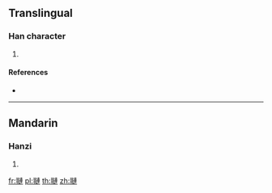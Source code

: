 {{character info/new}}
==Translingual==

===Han character===
{{Han char|rn=124|rad=羽|as=11|sn=17|four=15130|canj=SMYJJ}}

# {{defn|Han|sort=羽11}}

====References====
* {{Han ref|kx=0959.160|dkj=28797|dj=1405.170|hdz=53355.110|uh=7FF4|ud=32756|bh=EDE5|bd=60901}}

----

==Mandarin==

===Hanzi===
{{cmn-hanzi|pin=[[lián]] ([[lian2]])|wg=lien<sup>2</sup>}}

# {{defn|lang=cmn|sort=羽11}}

[[fr:翴]]
[[pl:翴]]
[[th:翴]]
[[zh:翴]]
